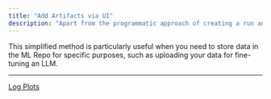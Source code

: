 ```yaml
---
title: "Add Artifacts via UI"
description: "Apart from the programmatic approach of creating a run and logging artifacts to it (as described in the , you can also directly create an artifact through the user interface and add data to it. This eliminates the need to create a run as an intermediate step."
---
```


This simplified method is particularly useful when you need to store data in the ML Repo for specific purposes, such as uploading your data for fine-tuning an LLM.

***

[Log Plots](/docs/log-plots)
